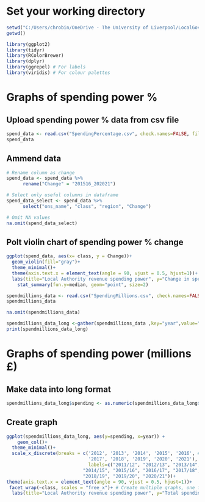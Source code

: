 # Set your working directory

```{r}
setwd("C:/Users/chrobin/OneDrive - The University of Liverpool/LocalGovernment/Datasets")
getwd()
```

```{r}
library(ggplot2)
library(tidyr)
library(RColorBrewer)
library(dplyr)
library(ggrepel) # For labels
library(viridis) # For colour palettes
```

# Graphs of spending power %

## Upload spending power % data from csv file

```{r}
spend_data <- read.csv("SpendingPercentage.csv", check.names=FALSE, fileEncoding = 'UTF-8-BOM')
spend_data
```

## Ammend data

```{r}
# Rename column as change
spend_data <- spend_data %>%
      rename("Change" = "201516_202021")

# Select only useful columns in dataframe
spend_data_select <- spend_data %>%
      select("ons_name", "class", "region", "Change")

# Omit NA values
na.omit(spend_data_select)
```

## Polt violin chart of spending power % change

```{r}
ggplot(spend_data, aes(x= class, y = Change))+ 
  geom_violin(fill="gray")+
  theme_minimal()+
  theme(axis.text.x = element_text(angle = 90, vjust = 0.5, hjust=1))+
  labs(title="Local Authority revenue spending power", y="Change in spending 2015/16 to 2020/21 (%)", x = " ")+
    stat_summary(fun.y=median, geom="point", size=2)
```

```{r}
spendmillions_data <- read.csv("SpendingMillions.csv", check.names=FALSE, fileEncoding = 'UTF-8-BOM')
spendmillions_data

na.omit(spendmillions_data)

spendmillions_data_long <-gather(spendmillions_data ,key="year",value="spending", c("2012", "2013", "2014", "2015", "2016", "2017", "2018", "2019", "2020", "2021"))
print(spendmillions_data_long)
```

# Graphs of spending power (millions £)

## Make data into long format 

```{r}
spendmillions_data_long$spending <- as.numeric(spendmillions_data_long$spending)
```

## Create graph

```{r}
ggplot(spendmillions_data_long, aes(y=spending, x=year)) + 
    geom_col()+
  theme_minimal()+
  scale_x_discrete(breaks = c('2012', '2013', '2014', '2015', '2016', # Rename axis tick labels to reflect financial year
                              '2017', '2018', '2019', '2020', '2021'),
                              labels=c("2011/12", "2012/13", "2013/14", 
                            "2014/15", "2015/16", "2016/17", "2017/18", 
                            "2018/19", "2019/20", "2020/21"))+
theme(axis.text.x = element_text(angle = 90, vjust = 0.5, hjust=1))+
 facet_wrap(~class, scales = "free_x")+ # Create multiple graphs, one for each LAD class
  labs(title="Local Authority revenue spending power", y="Total spending (£ millions)", x = " ")
```
